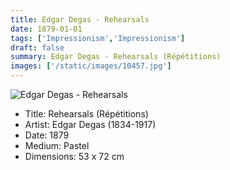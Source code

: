 ```yaml
---
title: Edgar Degas - Rehearsals
date: 1879-01-01
tags: ['Impressionism','Impressionism']
draft: false
summary: Edgar Degas - Rehearsals (Répétitions)
images: ['/static/images/10457.jpg']
---
```


![Edgar Degas - Rehearsals](/static/images/10457.jpg)

* Title: Rehearsals (Répétitions)
* Artist: Edgar Degas (1834-1917)
* Date: 1879
* Medium: Pastel
* Dimensions: 53 x 72 cm


